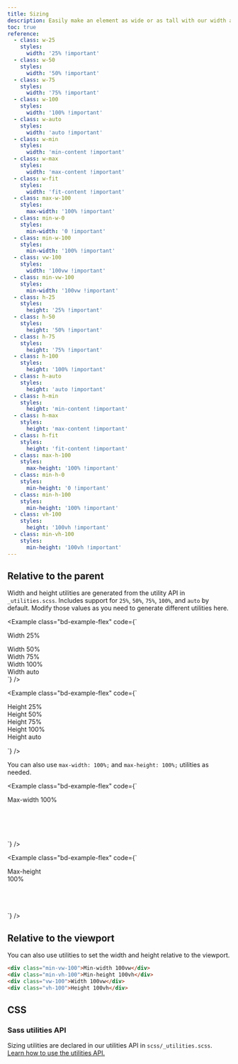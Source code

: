 ```yaml
---
title: Sizing
description: Easily make an element as wide or as tall with our width and height utilities.
toc: true
reference:
  - class: w-25
    styles:
      width: '25% !important'
  - class: w-50
    styles:
      width: '50% !important'
  - class: w-75
    styles:
      width: '75% !important'
  - class: w-100
    styles:
      width: '100% !important'
  - class: w-auto
    styles:
      width: 'auto !important'
  - class: w-min
    styles:
      width: 'min-content !important'
  - class: w-max
    styles:
      width: 'max-content !important'
  - class: w-fit
    styles:
      width: 'fit-content !important'
  - class: max-w-100
    styles:
      max-width: '100% !important'
  - class: min-w-0
    styles:
      min-width: '0 !important'
  - class: min-w-100
    styles:
      min-width: '100% !important'
  - class: vw-100
    styles:
      width: '100vw !important'
  - class: min-vw-100
    styles:
      min-width: '100vw !important'
  - class: h-25
    styles:
      height: '25% !important'
  - class: h-50
    styles:
      height: '50% !important'
  - class: h-75
    styles:
      height: '75% !important'
  - class: h-100
    styles:
      height: '100% !important'
  - class: h-auto
    styles:
      height: 'auto !important'
  - class: h-min
    styles:
      height: 'min-content !important'
  - class: h-max
    styles:
      height: 'max-content !important'
  - class: h-fit
    styles:
      height: 'fit-content !important'
  - class: max-h-100
    styles:
      max-height: '100% !important'
  - class: min-h-0
    styles:
      min-height: '0 !important'
  - class: min-h-100
    styles:
      min-height: '100% !important'
  - class: vh-100
    styles:
      height: '100vh !important'
  - class: min-vh-100
    styles:
      min-height: '100vh !important'
---
```


## Relative to the parent

Width and height utilities are generated from the utility API in `_utilities.scss`. Includes support for `25%`, `50%`, `75%`, `100%`, and `auto` by default. Modify those values as you need to generate different utilities here.

<Example class="bd-example-flex" code={`<div class="w-25 p-3">Width 25%</div>
<div class="w-50 p-3">Width 50%</div>
<div class="w-75 p-3">Width 75%</div>
<div class="w-100 p-3">Width 100%</div>
<div class="w-auto p-3">Width auto</div>`} />

<Example class="bd-example-flex" code={`<div style="height: 100px;">
    <div class="h-25 d-inline-block" style="width: 120px;">Height 25%</div>
    <div class="h-50 d-inline-block" style="width: 120px;">Height 50%</div>
    <div class="h-75 d-inline-block" style="width: 120px;">Height 75%</div>
    <div class="h-100 d-inline-block" style="width: 120px;">Height 100%</div>
    <div class="h-auto d-inline-block" style="width: 120px;">Height auto</div>
  </div>`} />

You can also use `max-width: 100%;` and `max-height: 100%;` utilities as needed.

<Example class="bd-example-flex" code={`<div style="width: 50%; height: 100px;">
    <div class="max-w-100" style="width: 200%;">Max-width 100%</div>
  </div>`} />

<Example class="bd-example-flex" code={`<div style="height: 100px;">
    <div class="max-h-100" style="width: 100px; height: 200px;">Max-height 100%</div>
  </div>`} />

## Relative to the viewport

You can also use utilities to set the width and height relative to the viewport.

```html
<div class="min-vw-100">Min-width 100vw</div>
<div class="min-vh-100">Min-height 100vh</div>
<div class="vw-100">Width 100vw</div>
<div class="vh-100">Height 100vh</div>
```

## CSS

### Sass utilities API

Sizing utilities are declared in our utilities API in `scss/_utilities.scss`. [Learn how to use the utilities API.]([[docsref:/utilities/api#using-the-api]])

<ScssDocs name="utils-sizing" file="scss/_utilities.scss" />
